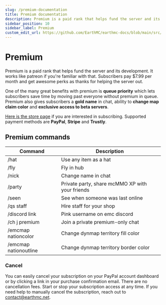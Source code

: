 ---
slug: /premium-documentation
title: Premium documentation
description: Premium is a paid rank that helps fund the server and its development. It works like patreon if you're familiar with that. Subscribers pay $7.99 per month and get awesome perks as thanks for helping the server out. 
sidebar_position: 10
sidebar_label: Premium
custom_edit_url: https://github.com/EarthMC/earthmc-docs/blob/main/src/docs/premium.mdx
---
# Premium
Premium is a paid rank that helps fund the server and its development. It works like patreon if you're familiar with that. Subscribers pay $7.99 per month and get awesome perks as thanks for helping the server out. 

One of the many great benefits with premium is **queue priority** which lets subscribers save time by moving past everyone without premium in queue. Premium also gives subscribers a **gold name** in chat, ability to **change map claim color** and **exclusive access to beta servers**.

[Here is the store page](https://store.earthmc.net/category/premium) if you are interested in subscribing. Supported payment methods are **PayPal**, **Stripe** and **Trustly**.

## Premium commands
| Command        | Description
| ------------- |-------------
| /hat   | Use any item as a hat
| /fly      | Fly in hub
| /nick | Change name in chat
| /party | Private party, share mcMMO XP with your friends
| /seen | See when someone was last online
| /qs staff | Hire staff for your shop
| /discord link | Pink username on emc discord
| /ch j premium | Join a private premium-only chat
| /emcmap nationcolor | Change dynmap territory fill color
| /emcmap nationoutline | Change dynmap territory border color

### Cancel
You can easily cancel your subscription on your PayPal account dashboard or by clicking a link in your purchase confirmation email. There are no cancellation fees. Start or stop your subscription access at any time. If you need help to manually cancel the subscription, reach out to contact@earthmc.net.
